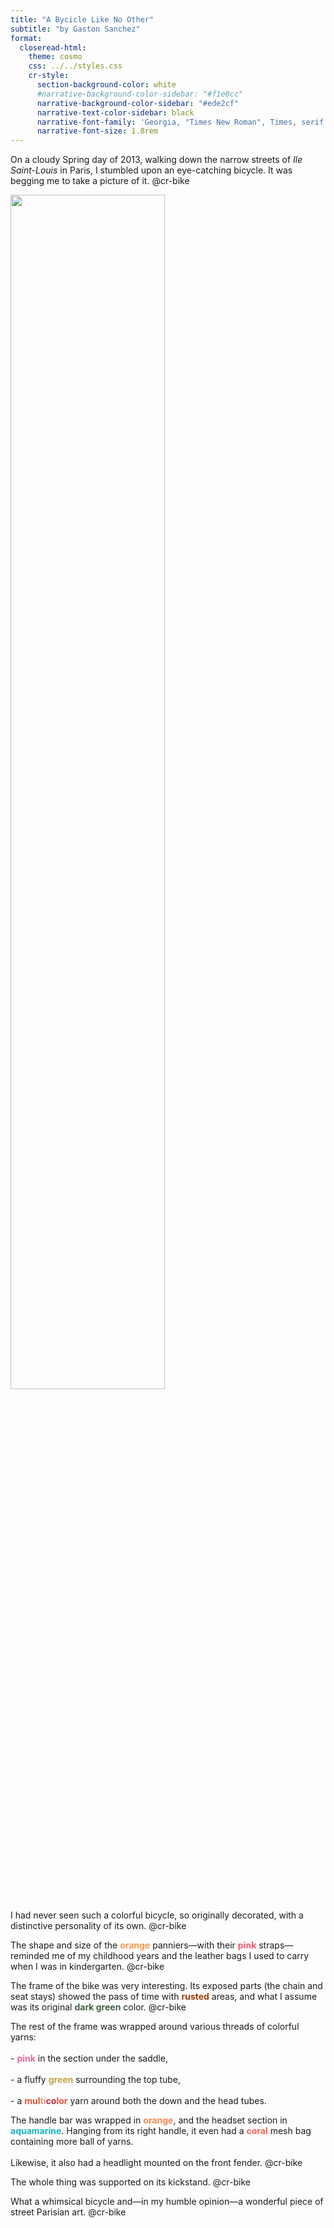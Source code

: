 ```yaml
---
title: "A Bycicle Like No Other"
subtitle: "by Gaston Sanchez" 
format: 
  closeread-html:
    theme: cosmo
    css: ../../styles.css
    cr-style:
      section-background-color: white
      #narrative-background-color-sidebar: "#f1e0cc"
      narrative-background-color-sidebar: "#ede2cf"
      narrative-text-color-sidebar: black
      narrative-font-family: 'Georgia, "Times New Roman", Times, serif'
      narrative-font-size: 1.8rem
---
```


:::{.cr-section}

On a cloudy Spring day of 2013, walking down the narrow streets of _Ile Saint-Louis_ in Paris, I stumbled upon an eye-catching bicycle. It was begging me to take a picture of it. @cr-bike


:::{#cr-bike}
![](bicycle.JPG){width="70%" fig-align="center"}
:::

I had never seen such a colorful bicycle, so originally decorated, with a distinctive personality of its own. [@cr-bike]{scale-by="1.4"}

The shape and size of the <span style="color:#fe964c">__orange__</span> panniers---with their <span style="color:#f8566c">__pink__</span> straps---reminded me of my childhood years and the leather bags I used to carry when I was in kindergarten. [@cr-bike]{pan-to="10%,20%" scale-by="1.8"}

The frame of the bike was very interesting. Its exposed parts (the chain and seat stays) showed the pass of time with <span style="color:#a03a08">__rusted__</span> areas, and what I assume was its original <span style="color:#426245">__dark green__</span> color. [@cr-bike]{pan-to="-5%,25%" scale-by="1.9"}

The rest of the frame was wrapped around various threads of colorful yarns: 
<br>
<br>
- <span style="color:#ec6a96">__pink__</span> in the section under the saddle,
<br>
<br>
- a fluffy <span style="color:#c0a344">__green__</span> surrounding the top tube,
<br>
<br>
- a <strong><span style="color:#e1553e">mul</span><span style="color:#e19c85">ti</span><span style="color:#c0293b">co</span><span style="color:#e1553e">lor</span></strong> yarn around both the down and the head tubes. 


The handle bar was wrapped in <span style="color:#f48653">__orange__</span>, and the headset section in <span style="color:#17b6c3">__aquamarine__</span>. Hanging from its right handle, it even had a <span style="color:#fb6457">__coral__</span> mesh bag containing more ball of yarns.
<br>
<br>
Likewise, it also had a headlight mounted on the front fender. [@cr-bike]{pan-to="-15%,30%" scale-by="2"}

The whole thing was supported on its kickstand. [@cr-bike]{pan-to="0%,-30%" scale-by="1.9"}

What a whimsical bicycle and---in my humble opinion---a wonderful piece of street Parisian art. [@cr-bike]{scale-by="1.3"}

\

::::